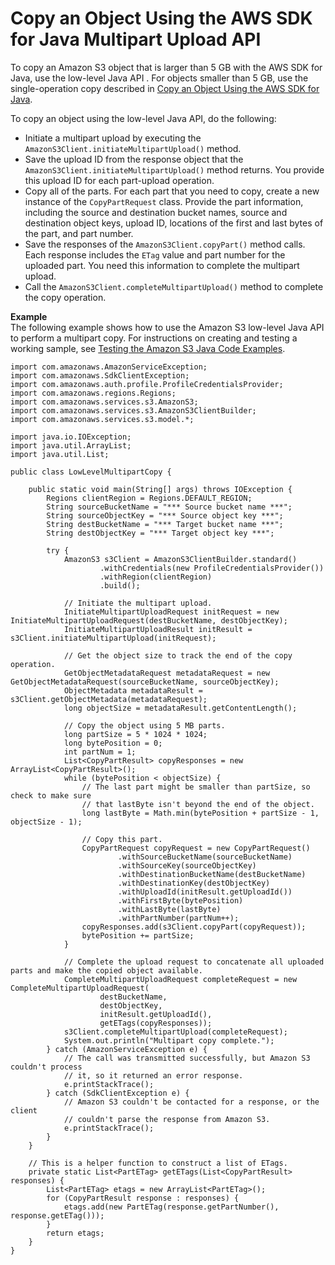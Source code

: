 # Copy an Object Using the AWS SDK for Java Multipart Upload API<a name="CopyingObjctsUsingLLJavaMPUapi"></a>

To copy an Amazon S3 object that is larger than 5 GB with the AWS SDK for Java, use the low\-level Java API \. For objects smaller than 5 GB, use the single\-operation copy described in [Copy an Object Using the AWS SDK for Java](CopyingObjectUsingJava.mdx)\. 

To copy an object using the low\-level Java API, do the following:
+ Initiate a multipart upload by executing the `AmazonS3Client.initiateMultipartUpload()` method\.
+ Save the upload ID from the response object that the `AmazonS3Client.initiateMultipartUpload()` method returns\. You provide this upload ID for each part\-upload operation\.
+ Copy all of the parts\. For each part that you need to copy, create a new instance of the `CopyPartRequest` class\. Provide the part information, including the source and destination bucket names, source and destination object keys, upload ID, locations of the first and last bytes of the part, and part number\. 
+ Save the responses of the `AmazonS3Client.copyPart()` method calls\. Each response includes the `ETag` value and part number for the uploaded part\. You need this information to complete the multipart upload\. 
+ Call the `AmazonS3Client.completeMultipartUpload()` method to complete the copy operation\. 

**Example**  
The following example shows how to use the Amazon S3 low\-level Java API to perform a multipart copy\. For instructions on creating and testing a working sample, see [Testing the Amazon S3 Java Code Examples](UsingTheMPJavaAPI.mdx#TestingJavaSamples)\.  

```
import com.amazonaws.AmazonServiceException;
import com.amazonaws.SdkClientException;
import com.amazonaws.auth.profile.ProfileCredentialsProvider;
import com.amazonaws.regions.Regions;
import com.amazonaws.services.s3.AmazonS3;
import com.amazonaws.services.s3.AmazonS3ClientBuilder;
import com.amazonaws.services.s3.model.*;

import java.io.IOException;
import java.util.ArrayList;
import java.util.List;

public class LowLevelMultipartCopy {

    public static void main(String[] args) throws IOException {
        Regions clientRegion = Regions.DEFAULT_REGION;
        String sourceBucketName = "*** Source bucket name ***";
        String sourceObjectKey = "*** Source object key ***";
        String destBucketName = "*** Target bucket name ***";
        String destObjectKey = "*** Target object key ***";

        try {
            AmazonS3 s3Client = AmazonS3ClientBuilder.standard()
                    .withCredentials(new ProfileCredentialsProvider())
                    .withRegion(clientRegion)
                    .build();

            // Initiate the multipart upload.
            InitiateMultipartUploadRequest initRequest = new InitiateMultipartUploadRequest(destBucketName, destObjectKey);
            InitiateMultipartUploadResult initResult = s3Client.initiateMultipartUpload(initRequest);

            // Get the object size to track the end of the copy operation.
            GetObjectMetadataRequest metadataRequest = new GetObjectMetadataRequest(sourceBucketName, sourceObjectKey);
            ObjectMetadata metadataResult = s3Client.getObjectMetadata(metadataRequest);
            long objectSize = metadataResult.getContentLength();

            // Copy the object using 5 MB parts.
            long partSize = 5 * 1024 * 1024;
            long bytePosition = 0;
            int partNum = 1;
            List<CopyPartResult> copyResponses = new ArrayList<CopyPartResult>();
            while (bytePosition < objectSize) {
                // The last part might be smaller than partSize, so check to make sure
                // that lastByte isn't beyond the end of the object.
                long lastByte = Math.min(bytePosition + partSize - 1, objectSize - 1);

                // Copy this part.
                CopyPartRequest copyRequest = new CopyPartRequest()
                        .withSourceBucketName(sourceBucketName)
                        .withSourceKey(sourceObjectKey)
                        .withDestinationBucketName(destBucketName)
                        .withDestinationKey(destObjectKey)
                        .withUploadId(initResult.getUploadId())
                        .withFirstByte(bytePosition)
                        .withLastByte(lastByte)
                        .withPartNumber(partNum++);
                copyResponses.add(s3Client.copyPart(copyRequest));
                bytePosition += partSize;
            }

            // Complete the upload request to concatenate all uploaded parts and make the copied object available.
            CompleteMultipartUploadRequest completeRequest = new CompleteMultipartUploadRequest(
                    destBucketName,
                    destObjectKey,
                    initResult.getUploadId(),
                    getETags(copyResponses));
            s3Client.completeMultipartUpload(completeRequest);
            System.out.println("Multipart copy complete.");
        } catch (AmazonServiceException e) {
            // The call was transmitted successfully, but Amazon S3 couldn't process 
            // it, so it returned an error response.
            e.printStackTrace();
        } catch (SdkClientException e) {
            // Amazon S3 couldn't be contacted for a response, or the client  
            // couldn't parse the response from Amazon S3.
            e.printStackTrace();
        }
    }

    // This is a helper function to construct a list of ETags.
    private static List<PartETag> getETags(List<CopyPartResult> responses) {
        List<PartETag> etags = new ArrayList<PartETag>();
        for (CopyPartResult response : responses) {
            etags.add(new PartETag(response.getPartNumber(), response.getETag()));
        }
        return etags;
    }
}
```